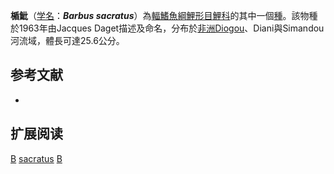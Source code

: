{{Speciesbox 
| taxon = Barbus sacratus
| status = LC
| status_system = IUCN3.1
| authority = [[Daget|Daget]], 1963
| synonyms =  
}}

'''楯魮'''（[[学名|学名]]：'''''Barbus sacratus'''''）為[[輻鰭魚綱|輻鰭魚綱]][[鯉形目|鯉形目]][[鯉科|鯉科]]的其中一個[[種|種]]。該物種於1963年由Jacques Daget描述及命名，分布於[[非洲|非洲]]Diogou、Diani與Simandou 河流域，體長可達25.6公分。

== 参考文献 ==
*{{FishBase_species|genus=Barbus|species=sacratus|year=2011|month=12}}

== 扩展阅读 ==
{{refbegin}}
{{wikispecies-inline|Barbus sacratus|楯魮}}
{{refend}}
{{Taxonbar|from=Q2006654}}

[[Category:IUCN红色名录无危物种|B]]
[[Category:魮屬|sacratus]]
[[Category:1963年描述的魚類|B]]

{{魚類小作品}}